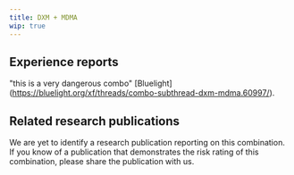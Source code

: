 ---
title: DXM + MDMA
wip: true
---

## Experience reports

"this is a very dangerous combo" [Bluelight] (https://bluelight.org/xf/threads/combo-subthread-dxm-mdma.60997/).


## Related research publications

We are yet to identify a research publication reporting on this combination. If you know of a publication that demonstrates the risk rating of this combination, please share the publication with us.




